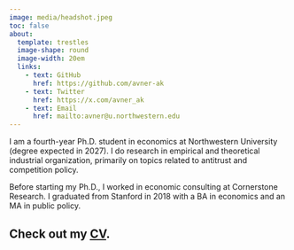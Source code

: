 ```yaml
---
image: media/headshot.jpeg
toc: false
about: 
  template: trestles
  image-shape: round
  image-width: 20em
  links:
    - text: GitHub
      href: https://github.com/avner-ak
    - text: Twitter
      href: https://x.com/avner_ak
    - text: Email
      href: mailto:avner@u.northwestern.edu
---
```

I am a fourth-year Ph.D. student in economics at Northwestern University (degree expected in 2027). I do research in empirical and theoretical industrial organization, primarily on topics related to antitrust and competition policy.

Before starting my Ph.D., I worked in economic consulting at Cornerstone Research. I graduated from Stanford in 2018 with a BA in economics and an MA in public policy.

Check out my [<u>CV</u>](files/cv.pdf).
---
